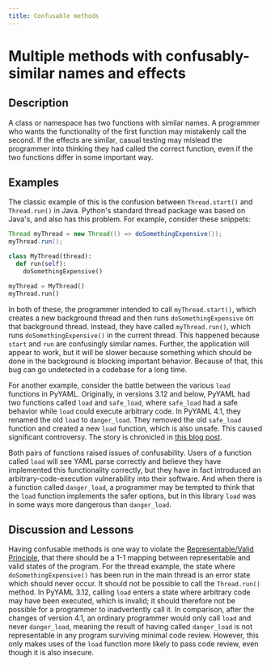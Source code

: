 ```yaml
---
title: Confusable methods
---
```

# Multiple methods with confusably-similar names and effects

## Description

A class or namespace has two functions with similar names. A programmer who wants the functionality of the first function may mistakenly call the second. If the effects are similar, casual testing may mislead the programmer into thinking they had called the correct function, even if the two functions differ in some important way.

## Examples

The classic example of this is the confusion between `Thread.start()` and `Thread.run()` in Java. Python's standard thread package was based on Java's, and also has this problem. For example, consider these snippets:


```java
Thread myThread = new Thread(() => doSomethingExpensive());
myThread.run();
```

```python
class MyThread(thread):
  def run(self):
    doSomethingExpensive()

myThread = MyThread()
myThread.run()
```

In both of these, the programmer intended to call `myThread.start()`, which creates a new background thread and then runs `doSomethingExpensive` on that background thread. Instead, they have called `myThread.run()`, which runs `doSomethingExpensive()` in the current thread. This happened because `start` and `run` are confusingly similar names. Further, the application will appear to work, but it will be slower because something which should be done in the background is blocking important behavior. Because of that, this bug can go undetected in a codebase for a long time.


For another example, consider the battle between the various `load` functions in PyYAML. Originally, in versions 3.12 and below, PyYAML had two functions called `load` and `safe_load`, where `safe_load` had a safe behavior while `load` could execute arbitrary code. In PyYAML 4.1, they renamed the old `load` to `danger_load`. They removed the old `safe_load` function and created a new `load` function, which is also unsafe. This caused significant controversy. The story is chronicled in [this blog post](https://www.serendipidata.com/posts/safe-api-design-and-pyyaml).

Both pairs of functions raised issues of confusability. Users of a function called `load` will see YAML parse correctly and believe they have implemented this functionality correctly, but they have in fact introduced an arbitrary-code-execution vulnerability into their software. And when there is a function called `danger_load`, a programmer may be tempted to think that the `load` function implements the safer options, but in this library `load` was in some ways more dangerous than `danger_load`.


## Discussion and Lessons

Having confusable methods is one way to violate the [Representable/Valid Principle](https://medium.com/@note89/state-of-emergency-the-four-ways-your-state-might-be-wrong-b6cebea38d78), that there should be a 1-1 mapping between representable and valid states of the program. For the thread example, the state where `doSomethingExpensive()` has been run in the main thread is an error state which should never occur. It should not be possible to call the `Thread.run()` method. In PyYAML 3.12, calling `load` enters a state where arbitrary code may have been executed, which is invalid; it should therefore not be possible for a programmer to inadvertently call it. In comparison, after the changes of version 4.1, an ordinary programmer would only call `load` and never `danger_load`, meaning the result of having called `danger_load` is not representable in any program surviving minimal code review. However, this only makes uses of the `load` function more likely to pass code review, even though it is also insecure.
